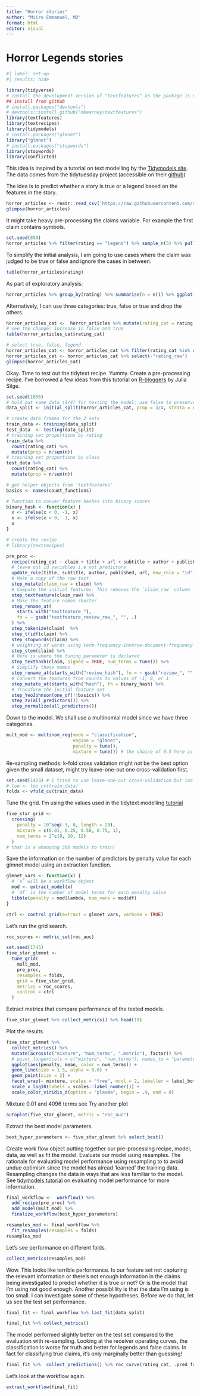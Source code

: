 ```yaml
---
title: "Horror stories"
author: "Miiro Emmanuel, MD"
format: html
editor: visual
---
```


# Horror Legends stories


```r
#| label: set-up
#| results: hide

library(tidyverse)
# install the development version of "textfeatures" as the package is nolonger on CRAN
## install from github
# install.packages("devtools")
# devtools::install_github("mkearney/textfeatures")
library(textfeatures)
library(textrecipes)
library(tidymodels)
# install.packages("glmnet")
library("glmnet")
# install.packages("stopwords")
library(stopwords)
library(conflicted)
```

This idea is inspired by a tutorial on text modelling by the [Tidymodels site](https://www.tidymodels.org/learn/work/tune-text/). The data comes from the tidytuesday project (accessible on their [github](https://github.com/rfordatascience/tidytuesday/blob/master/data/2023/2023-10-31/readme.md))

The idea is to predict whether a story is true or a legend based on the features in the story.

```r
horror_articles <- readr::read_csv('https://raw.githubusercontent.com/rfordatascience/tidytuesday/master/data/2023/2023-10-31/horror_articles.csv')
glimpse(horror_articles)
```

It might take heavy pre-processing the claims variable. For example the first claim contains symbols.

```r
set.seed(850)
horror_articles %>% filter(rating == "legend") %>% sample_n(5) %>% pull(url)
```

To simplify the initial analysis, I am going to use cases where the claim was judged to be true or false and ignore the cases in between.

```r
table(horror_articles$rating)
```

As part of exploratory analysis:

```r
horror_articles %>% group_by(rating) %>% summarise(n = n()) %>% ggplot(aes(rating, n)) + geom_col() + coord_flip()
```

Alternatively, I can use three categories: true, false or true and drop the others.

```r
horror_articles_cat <-  horror_articles %>% mutate(rating_cat = rating %>% case_match(c("false", "mostly false", "probably false") ~ "false", c("true", "partly true") ~ "true", .default = rating))
# see the change: increase in false and true
table(horror_articles_cat$rating_cat)

# select true, false, legend
horror_articles_cat <- horror_articles_cat %>% filter(rating_cat %in% c("true", "false", "legend")) %>% rename("rating_raw" = "rating")
horror_articles_cat <- horror_articles_cat %>% select(-"rating_raw")
glimpse(horror_articles_cat)
```

Okay. Time to test out the tidytext recipe. Yummy. Create a pre-processing recipe. I've borrowed a few ideas from this tutorial on [R-bloggers](https://www.r-bloggers.com/2020/05/sentiment-analysis-with-tidymodels-and-tidytuesday-animal-crossing-reviews/) by Julia Silge.

```r
set.seed(1856)
# hold out some data (1/4) for testing the model; use false to preserve the imbalance
data_split <- initial_split(horror_articles_cat, prop = 3/4, strata = rating_cat)

# create data_frames for the 2 sets
train_data <- training(data_split)
test_data  <- testing(data_split)
# training set proportions by rating
train_data %>% 
  count(rating_cat) %>% 
  mutate(prop = n/sum(n))
# training set proportions by class
test_data %>% 
  count(rating_cat) %>% 
  mutate(prop = n/sum(n))

# get helper objects from 'textfeatures'
basics <- names(count_functions)

# function to conver feature hashes into binary scores
binary_hash <- function(x) {
  x <- ifelse(x < 0, -1, x)
  x <- ifelse(x > 0,  1, x)
  x
}

# create the recipe
# library(textrecipes)

pre_proc <-
  recipe(rating_cat ~ claim + title + url + subtitle + author + published, data = train_data) %>%
  # leave out id variables i.e not predictors
  update_role(title, subtitle, author, published, url, new_role = "id") %>%
  # Make a copy of the raw text
  step_mutate(claim_raw = claim) %>%
  # Compute the initial features. This removes the `claim_raw` column
  step_textfeature(claim_raw) %>%
  # Make the feature names shorter
  step_rename_at(
    starts_with("textfeature_"),
    fn = ~ gsub("textfeature_review_raw_", "", .)
  ) %>%
  step_tokenize(claim)  %>%
  step_tfidf(claim) %>%
  step_stopwords(claim) %>%
  # weighting of words using term-frequency-inverse-document-frequency
  step_stem(claim) %>%
  # Here is where the tuning parameter is declared
  step_texthash(claim, signed = TRUE, num_terms = tune()) %>%
  # Simplify these names
  step_rename_at(starts_with("review_hash"), fn = ~ gsub("review_", "", .)) %>%
  # Convert the features from counts to values of -1, 0, or 1
  step_mutate_at(starts_with("hash"), fn = binary_hash) %>%
  # Transform the initial feature set
  step_YeoJohnson(one_of(!!basics)) %>%
  step_zv(all_predictors()) %>%
  step_normalize(all_predictors())
```

Down to the model. We shall use a multinomial model since we have three categories.

```r
mult_mod <- multinom_reg(mode = "classification",
                         engine = "glmnet",
                         penalty = tune(),
                         mixture = tune()) # the choice of 0.5 here is arbitrary; tune the model?
```

Re-sampling methods: k-fold cross validation might not be the best option given the small dataset, might try leave-one-out one cross-validation first.

```r
set.seed(1423) # I tried to use leave-one-out cross-validation but loo is not currently supported in grid tuning
# loo <- loo_cv(train_data)
folds <- vfold_cv(train_data)
```

Tune the grid. I'm using the values used in the tidytext modelling [tutorial](https://www.tidymodels.org/learn/work/tune-text/)

```r
five_star_grid <- 
  crossing(
    penalty = 10^seq(-3, 0, length = 20),
    mixture = c(0.01, 0.25, 0.50, 0.75, 1),
    num_terms = 2^c(8, 10, 12)
  )
# that is a whooping 300 models to train!
```

Save the information on the number of predictors by penalty value for each glmnet model using an extraction function.

```r
glmnet_vars <- function(x) {
  # `x` will be a workflow object
  mod <- extract_model(x)
  # `df` is the number of model terms for each penalty value
  tibble(penalty = mod$lambda, num_vars = mod$df)
}

ctrl <- control_grid(extract = glmnet_vars, verbose = TRUE)
```

Let's run the grid search.

```r
roc_scores <- metric_set(roc_auc)

set.seed(1745)
five_star_glmnet <- 
  tune_grid(
    mult_mod, 
    pre_proc, 
    resamples = folds, 
    grid = five_star_grid, 
    metrics = roc_scores, 
    control = ctrl
  )
```

Extract metrics that compare performance of the tested models.

```r
five_star_glmnet %>% collect_metrics() %>% head(10)
```
Plot the results
```r
five_star_glmnet %>%
  collect_metrics() %>%
  mutate(across(c("mixture", "num_terms", ".metric"), factor)) %>% 
  # pivot_longer(cols = c("mixture", "num_terms"), names_to = "parameter", values_to = "value") %>% 
  ggplot(aes(penalty, mean, color = num_terms)) +
  geom_line(size = 1.5, alpha = 0.6) +
  geom_point(size = 2) +
  facet_wrap(~ mixture, scales = "free", ncol = 2, labeller = label_both) +
  scale_x_log10(labels = scales::label_number()) +
  scale_color_viridis_d(option = "plasma", begin = .9, end = 0)
```
Mixture 0.01 and 4096 terms see
Try another plot
```r
autoplot(five_star_glmnet, metric = "roc_auc")
```
Extract the best model parameters.
```r
best_hyper_parameters <- five_star_glmnet %>% select_best()
```
Create work flow object putting together our pre-processing recipe, model, data, as well as fit the model. Evaluate our model using resamples. The rationale for evaluating model performance using resampling to to avoid undue optimism since the model has alread 'learned' the training data. Resampling changes the data in ways that are less familiar to the model. See [tidymodels tutorial](https://www.tidymodels.org/start/resampling/) on evaluating model performance for more information.
```r
final_workflow <-  workflow() %>% 
  add_recipe(pre_proc) %>% 
  add_model(mult_mod) %>% 
  finalize_workflow(best_hyper_parameters)

resamples_mod <- final_workflow %>% 
  fit_resamples(resamples = folds)
resamples_mod
```
Let's see performance on different folds.
```r
collect_metrics(resamples_mod)
```
Wow. This looks like terrible performance. Is our feature set not capturing the relevant information or there's not enough information in the claims being investigated to predict whether it is true or not? Or is the model that I'm using not good enough. Another possiblility is that the data I'm using is too small. I can investigate some of these hypotheses. Before we do that, let us see the test set performance.
```r
final_fit <- final_workflow %>% last_fit(data_split)

final_fit %>% collect_metrics()
```
The model performed slightly better on the test set compared to the evaluation with re-sampling.
Looking at the receiver operating curves, the classification is worse for truth and better for legends and false claims. In fact for classifying true claims, it's only marginally better than guessing!
```r
final_fit %>%  collect_predictions() %>% roc_curve(rating_cat, .pred_false:.pred_true) %>% autoplot()
```
Let's look at the workflow again.
```r
extract_workflow(final_fit)
```










